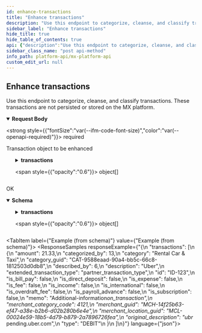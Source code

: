 ```yaml
---
id: enhance-transactions
title: "Enhance transactions"
description: "Use this endpoint to categorize, cleanse, and classify transactions. These transactions are not persisted or stored on the MX platform."
sidebar_label: "Enhance transactions"
hide_title: true
hide_table_of_contents: true
api: {"description":"Use this endpoint to categorize, cleanse, and classify transactions. These transactions are not persisted or stored on the MX platform.","operationId":"enhanceTransactions","requestBody":{"content":{"application/json":{"schema":{"properties":{"transactions":{"items":{"properties":{"amount":{"example":21.33,"type":"number"},"description":{"example":"ubr* pending.uber.com","type":"string"},"extended_transaction_type":{"example":"partner_transaction_type","type":"string"},"id":{"example":"ID-123","type":"string"},"memo":{"example":"Additional-information*on_transaction","type":"string"},"merchant_category_code":{"example":4121,"type":"integer"},"type":{"example":"DEBIT","type":"string"}},"required":["description","id"],"type":"object"},"type":"array"}},"type":"object"}}},"description":"Transaction object to be enhanced","required":true},"responses":{"200":{"content":{"application/vnd.mx.api.v1+json":{"schema":{"properties":{"transactions":{"items":{"properties":{"amount":{"example":21.33,"nullable":true,"type":"number"},"categorized_by":{"example":13,"nullable":true,"type":"integer"},"category":{"example":"Rental Car & Taxi","nullable":true,"type":"string"},"category_guid":{"example":"CAT-9588eaad-90a4-bb5c-66c8-1812503d0db8","nullable":true,"type":"string"},"described_by":{"example":6,"nullable":true,"type":"integer"},"description":{"example":"Uber","nullable":true,"type":"string"},"extended_transaction_type":{"example":"partner_transaction_type","nullable":true,"type":"string"},"id":{"example":"ID-123","nullable":true,"type":"string"},"is_bill_pay":{"example":false,"nullable":true,"type":"boolean"},"is_direct_deposit":{"example":false,"nullable":true,"type":"boolean"},"is_expense":{"example":false,"nullable":true,"type":"boolean"},"is_fee":{"example":false,"nullable":true,"type":"boolean"},"is_income":{"example":false,"nullable":true,"type":"boolean"},"is_international":{"example":false,"nullable":true,"type":"boolean"},"is_overdraft_fee":{"example":false,"nullable":true,"type":"boolean"},"is_payroll_advance":{"example":false,"nullable":true,"type":"boolean"},"is_subscription":{"example":false,"nullable":true,"type":"boolean"},"memo":{"example":"Additional-information*on_transaction","nullable":true,"type":"string"},"merchant_category_code":{"example":4121,"nullable":true,"type":"integer"},"merchant_guid":{"example":"MCH-14f25b63-ef47-a38e-b2b6-d02b280b6e4e","nullable":true,"type":"string"},"merchant_location_guid":{"example":"MCL-00024e59-18b5-4d79-b879-2a7896726fea","nullable":true,"type":"string"},"original_description":{"example":"ubr* pending.uber.com","nullable":true,"type":"string"},"type":{"example":"DEBIT","nullable":true,"type":"string"}},"type":"object"},"type":"array"}},"type":"object"}}},"description":"OK"}},"tags":["transactions"],"method":"post","path":"/transactions/enhance","servers":[{"url":"https://api.mx.com"},{"url":"https://int-api.mx.com"}],"security":[{"basicAuth":[]}],"securitySchemes":{"basicAuth":{"scheme":"basic","type":"http"}},"jsonRequestBodyExample":{"transactions":[{"amount":21.33,"description":"ubr* pending.uber.com","extended_transaction_type":"partner_transaction_type","id":"ID-123","memo":"Additional-information*on_transaction","merchant_category_code":4121,"type":"DEBIT"}]},"info":{"contact":{"name":"MX Platform API","url":"https://www.mx.com/products/platform-api"},"description":"The MX Platform API is a powerful, fully-featured API designed to make aggregating and enhancing financial data easy and reliable. It can seamlessly connect your app or website to tens of thousands of financial institutions.","title":"MX Platform API","version":"0.1.0"},"postman":{"name":"Enhance transactions","description":{"content":"Use this endpoint to categorize, cleanse, and classify transactions. These transactions are not persisted or stored on the MX platform.","type":"text/plain"},"url":{"path":["transactions","enhance"],"host":["{{baseUrl}}"],"query":[],"variable":[]},"header":[{"key":"Content-Type","value":"application/json"},{"key":"Accept","value":"application/vnd.mx.api.v1+json"}],"method":"POST","body":{"mode":"raw","raw":"\"\"","options":{"raw":{"language":"json"}}}}}
sidebar_class_name: "post api-method"
info_path: platform-api/mx-platform-api
custom_edit_url: null
---
```



## Enhance transactions



Use this endpoint to categorize, cleanse, and classify transactions. These transactions are not persisted or stored on the MX platform.


<MimeTabs>
<TabItem label={"application/json"} value={"application/json-schema"}>
<details style={{}} data-collapsed={false} open={true}>
<summary style={{"textAlign":"left"}}>
<strong>Request Body</strong>

<strong style={{"fontSize":"var(--ifm-code-font-size)","color":"var(--openapi-required)"}}> required</strong>
</summary>

<div style={{"textAlign":"left","marginLeft":"1rem"}}>
<div style={{"marginTop":"1rem","marginBottom":"1rem"}}>

Transaction object to be enhanced

</div>
</div>

<ul style={{"marginLeft":"1rem"}}>
<SchemaItem collapsible={true} className={"schemaItem"}>
<details style={{}}>
<summary style={{}}>
<strong>transactions</strong>

<span style={{"opacity":"0.6"}}> object[]</span>
</summary>

<div style={{"marginLeft":"1rem"}}>
<li>
<div style={{"fontSize":"var(--ifm-code-font-size)","opacity":"0.6","marginLeft":"-.5rem","paddingBottom":".5rem"}}>Array [</div>
</li>

<SchemaItem collapsible={false} name={"amount"} required={false} schemaName={"number"} qualifierMessage={undefined} schema={{"example":21.33,"type":"number"}}></SchemaItem>

<SchemaItem collapsible={false} name={"description"} required={true} schemaName={"string"} qualifierMessage={undefined} schema={{"example":"ubr* pending.uber.com","type":"string"}}></SchemaItem>

<SchemaItem collapsible={false} name={"extended_transaction_type"} required={false} schemaName={"string"} qualifierMessage={undefined} schema={{"example":"partner_transaction_type","type":"string"}}></SchemaItem>

<SchemaItem collapsible={false} name={"id"} required={true} schemaName={"string"} qualifierMessage={undefined} schema={{"example":"ID-123","type":"string"}}></SchemaItem>

<SchemaItem collapsible={false} name={"memo"} required={false} schemaName={"string"} qualifierMessage={undefined} schema={{"example":"Additional-information*on_transaction","type":"string"}}></SchemaItem>

<SchemaItem collapsible={false} name={"merchant_category_code"} required={false} schemaName={"integer"} qualifierMessage={undefined} schema={{"example":4121,"type":"integer"}}></SchemaItem>

<SchemaItem collapsible={false} name={"type"} required={false} schemaName={"string"} qualifierMessage={undefined} schema={{"example":"DEBIT","type":"string"}}></SchemaItem>

<li>
<div style={{"fontSize":"var(--ifm-code-font-size)","opacity":"0.6","marginLeft":"-.5rem"}}>]</div>
</li>
</div>
</details>
</SchemaItem>
</ul>
</details>
</TabItem>
</MimeTabs>

<div>
<ApiTabs>
<TabItem label={"200"} value={"200"}>
<div>

OK

</div>

<div>
<MimeTabs schemaType={"response"}>
<TabItem label={"application/vnd.mx.api.v1+json"} value={"application/vnd.mx.api.v1+json"}>
<SchemaTabs>
<TabItem label={"Schema"} value={"Schema"}>
<details style={{}} data-collapsed={false} open={true}>
<summary style={{"textAlign":"left"}}>
<strong>Schema</strong>
</summary>

<div style={{"textAlign":"left","marginLeft":"1rem"}}></div>

<ul style={{"marginLeft":"1rem"}}>
<SchemaItem collapsible={true} className={"schemaItem"}>
<details style={{}}>
<summary style={{}}>
<strong>transactions</strong>

<span style={{"opacity":"0.6"}}> object[]</span>
</summary>

<div style={{"marginLeft":"1rem"}}>
<li>
<div style={{"fontSize":"var(--ifm-code-font-size)","opacity":"0.6","marginLeft":"-.5rem","paddingBottom":".5rem"}}>Array [</div>
</li>

<SchemaItem collapsible={false} name={"amount"} required={false} schemaName={"number"} qualifierMessage={undefined} schema={{"example":21.33,"nullable":true,"type":"number"}}></SchemaItem>

<SchemaItem collapsible={false} name={"categorized_by"} required={false} schemaName={"integer"} qualifierMessage={undefined} schema={{"example":13,"nullable":true,"type":"integer"}}></SchemaItem>

<SchemaItem collapsible={false} name={"category"} required={false} schemaName={"string"} qualifierMessage={undefined} schema={{"example":"Rental Car & Taxi","nullable":true,"type":"string"}}></SchemaItem>

<SchemaItem collapsible={false} name={"category_guid"} required={false} schemaName={"string"} qualifierMessage={undefined} schema={{"example":"CAT-9588eaad-90a4-bb5c-66c8-1812503d0db8","nullable":true,"type":"string"}}></SchemaItem>

<SchemaItem collapsible={false} name={"described_by"} required={false} schemaName={"integer"} qualifierMessage={undefined} schema={{"example":6,"nullable":true,"type":"integer"}}></SchemaItem>

<SchemaItem collapsible={false} name={"description"} required={false} schemaName={"string"} qualifierMessage={undefined} schema={{"example":"Uber","nullable":true,"type":"string"}}></SchemaItem>

<SchemaItem collapsible={false} name={"extended_transaction_type"} required={false} schemaName={"string"} qualifierMessage={undefined} schema={{"example":"partner_transaction_type","nullable":true,"type":"string"}}></SchemaItem>

<SchemaItem collapsible={false} name={"id"} required={false} schemaName={"string"} qualifierMessage={undefined} schema={{"example":"ID-123","nullable":true,"type":"string"}}></SchemaItem>

<SchemaItem collapsible={false} name={"is_bill_pay"} required={false} schemaName={"boolean"} qualifierMessage={undefined} schema={{"example":false,"nullable":true,"type":"boolean"}}></SchemaItem>

<SchemaItem collapsible={false} name={"is_direct_deposit"} required={false} schemaName={"boolean"} qualifierMessage={undefined} schema={{"example":false,"nullable":true,"type":"boolean"}}></SchemaItem>

<SchemaItem collapsible={false} name={"is_expense"} required={false} schemaName={"boolean"} qualifierMessage={undefined} schema={{"example":false,"nullable":true,"type":"boolean"}}></SchemaItem>

<SchemaItem collapsible={false} name={"is_fee"} required={false} schemaName={"boolean"} qualifierMessage={undefined} schema={{"example":false,"nullable":true,"type":"boolean"}}></SchemaItem>

<SchemaItem collapsible={false} name={"is_income"} required={false} schemaName={"boolean"} qualifierMessage={undefined} schema={{"example":false,"nullable":true,"type":"boolean"}}></SchemaItem>

<SchemaItem collapsible={false} name={"is_international"} required={false} schemaName={"boolean"} qualifierMessage={undefined} schema={{"example":false,"nullable":true,"type":"boolean"}}></SchemaItem>

<SchemaItem collapsible={false} name={"is_overdraft_fee"} required={false} schemaName={"boolean"} qualifierMessage={undefined} schema={{"example":false,"nullable":true,"type":"boolean"}}></SchemaItem>

<SchemaItem collapsible={false} name={"is_payroll_advance"} required={false} schemaName={"boolean"} qualifierMessage={undefined} schema={{"example":false,"nullable":true,"type":"boolean"}}></SchemaItem>

<SchemaItem collapsible={false} name={"is_subscription"} required={false} schemaName={"boolean"} qualifierMessage={undefined} schema={{"example":false,"nullable":true,"type":"boolean"}}></SchemaItem>

<SchemaItem collapsible={false} name={"memo"} required={false} schemaName={"string"} qualifierMessage={undefined} schema={{"example":"Additional-information*on_transaction","nullable":true,"type":"string"}}></SchemaItem>

<SchemaItem collapsible={false} name={"merchant_category_code"} required={false} schemaName={"integer"} qualifierMessage={undefined} schema={{"example":4121,"nullable":true,"type":"integer"}}></SchemaItem>

<SchemaItem collapsible={false} name={"merchant_guid"} required={false} schemaName={"string"} qualifierMessage={undefined} schema={{"example":"MCH-14f25b63-ef47-a38e-b2b6-d02b280b6e4e","nullable":true,"type":"string"}}></SchemaItem>

<SchemaItem collapsible={false} name={"merchant_location_guid"} required={false} schemaName={"string"} qualifierMessage={undefined} schema={{"example":"MCL-00024e59-18b5-4d79-b879-2a7896726fea","nullable":true,"type":"string"}}></SchemaItem>

<SchemaItem collapsible={false} name={"original_description"} required={false} schemaName={"string"} qualifierMessage={undefined} schema={{"example":"ubr* pending.uber.com","nullable":true,"type":"string"}}></SchemaItem>

<SchemaItem collapsible={false} name={"type"} required={false} schemaName={"string"} qualifierMessage={undefined} schema={{"example":"DEBIT","nullable":true,"type":"string"}}></SchemaItem>

<li>
<div style={{"fontSize":"var(--ifm-code-font-size)","opacity":"0.6","marginLeft":"-.5rem"}}>]</div>
</li>
</div>
</details>
</SchemaItem>
</ul>
</details>
</TabItem>

<TabItem label={"Example (from schema)"} value={"Example (from schema)"}>
<ResponseSamples responseExample={"{\n  \"transactions\": [\n    {\n      \"amount\": 21.33,\n      \"categorized_by\": 13,\n      \"category\": \"Rental Car & Taxi\",\n      \"category_guid\": \"CAT-9588eaad-90a4-bb5c-66c8-1812503d0db8\",\n      \"described_by\": 6,\n      \"description\": \"Uber\",\n      \"extended_transaction_type\": \"partner_transaction_type\",\n      \"id\": \"ID-123\",\n      \"is_bill_pay\": false,\n      \"is_direct_deposit\": false,\n      \"is_expense\": false,\n      \"is_fee\": false,\n      \"is_income\": false,\n      \"is_international\": false,\n      \"is_overdraft_fee\": false,\n      \"is_payroll_advance\": false,\n      \"is_subscription\": false,\n      \"memo\": \"Additional-information*on_transaction\",\n      \"merchant_category_code\": 4121,\n      \"merchant_guid\": \"MCH-14f25b63-ef47-a38e-b2b6-d02b280b6e4e\",\n      \"merchant_location_guid\": \"MCL-00024e59-18b5-4d79-b879-2a7896726fea\",\n      \"original_description\": \"ubr* pending.uber.com\",\n      \"type\": \"DEBIT\"\n    }\n  ]\n}"} language={"json"}></ResponseSamples>
</TabItem>
</SchemaTabs>
</TabItem>
</MimeTabs>
</div>
</TabItem>
</ApiTabs>
</div>

      
